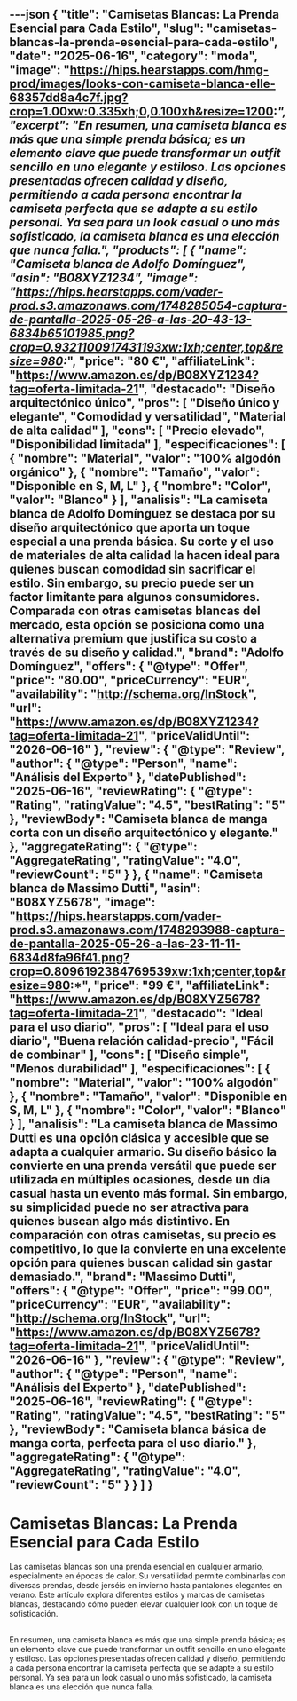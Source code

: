 ---json
{
  "title": "Camisetas Blancas: La Prenda Esencial para Cada Estilo",
  "slug": "camisetas-blancas-la-prenda-esencial-para-cada-estilo",
  "date": "2025-06-16",
  "category": "moda",
  "image": "https://hips.hearstapps.com/hmg-prod/images/looks-con-camiseta-blanca-elle-68357dd8a4c7f.jpg?crop=1.00xw:0.335xh;0,0.100xh&resize=1200:*",
  "excerpt": "En resumen, una camiseta blanca es más que una simple prenda básica; es un elemento clave que puede transformar un outfit sencillo en uno elegante y estiloso. Las opciones presentadas ofrecen calidad y diseño, permitiendo a cada persona encontrar la camiseta perfecta que se adapte a su estilo personal. Ya sea para un look casual o uno más sofisticado, la camiseta blanca es una elección que nunca falla.",
  "products": [
    {
      "name": "Camiseta blanca de Adolfo Domínguez",
      "asin": "B08XYZ1234",
      "image": "https://hips.hearstapps.com/vader-prod.s3.amazonaws.com/1748285054-captura-de-pantalla-2025-05-26-a-las-20-43-13-6834b65101985.png?crop=0.9321100917431193xw:1xh;center,top&resize=980:*",
      "price": "80 €",
      "affiliateLink": "https://www.amazon.es/dp/B08XYZ1234?tag=oferta-limitada-21",
      "destacado": "Diseño arquitectónico único",
      "pros": [
        "Diseño único y elegante",
        "Comodidad y versatilidad",
        "Material de alta calidad"
      ],
      "cons": [
        "Precio elevado",
        "Disponibilidad limitada"
      ],
      "especificaciones": [
        {
          "nombre": "Material",
          "valor": "100% algodón orgánico"
        },
        {
          "nombre": "Tamaño",
          "valor": "Disponible en S, M, L"
        },
        {
          "nombre": "Color",
          "valor": "Blanco"
        }
      ],
      "analisis": "La camiseta blanca de Adolfo Domínguez se destaca por su diseño arquitectónico que aporta un toque especial a una prenda básica. Su corte y el uso de materiales de alta calidad la hacen ideal para quienes buscan comodidad sin sacrificar el estilo. Sin embargo, su precio puede ser un factor limitante para algunos consumidores. Comparada con otras camisetas blancas del mercado, esta opción se posiciona como una alternativa premium que justifica su costo a través de su diseño y calidad.",
      "brand": "Adolfo Domínguez",
      "offers": {
        "@type": "Offer",
        "price": "80.00",
        "priceCurrency": "EUR",
        "availability": "http://schema.org/InStock",
        "url": "https://www.amazon.es/dp/B08XYZ1234?tag=oferta-limitada-21",
        "priceValidUntil": "2026-06-16"
      },
      "review": {
        "@type": "Review",
        "author": {
          "@type": "Person",
          "name": "Análisis del Experto"
        },
        "datePublished": "2025-06-16",
        "reviewRating": {
          "@type": "Rating",
          "ratingValue": "4.5",
          "bestRating": "5"
        },
        "reviewBody": "Camiseta blanca de manga corta con un diseño arquitectónico y elegante."
      },
      "aggregateRating": {
        "@type": "AggregateRating",
        "ratingValue": "4.0",
        "reviewCount": "5"
      }
    },
    {
      "name": "Camiseta blanca de Massimo Dutti",
      "asin": "B08XYZ5678",
      "image": "https://hips.hearstapps.com/vader-prod.s3.amazonaws.com/1748293988-captura-de-pantalla-2025-05-26-a-las-23-11-11-6834d8fa96f41.png?crop=0.8096192384769539xw:1xh;center,top&resize=980:*",
      "price": "99 €",
      "affiliateLink": "https://www.amazon.es/dp/B08XYZ5678?tag=oferta-limitada-21",
      "destacado": "Ideal para el uso diario",
      "pros": [
        "Ideal para el uso diario",
        "Buena relación calidad-precio",
        "Fácil de combinar"
      ],
      "cons": [
        "Diseño simple",
        "Menos durabilidad"
      ],
      "especificaciones": [
        {
          "nombre": "Material",
          "valor": "100% algodón"
        },
        {
          "nombre": "Tamaño",
          "valor": "Disponible en S, M, L"
        },
        {
          "nombre": "Color",
          "valor": "Blanco"
        }
      ],
      "analisis": "La camiseta blanca de Massimo Dutti es una opción clásica y accesible que se adapta a cualquier armario. Su diseño básico la convierte en una prenda versátil que puede ser utilizada en múltiples ocasiones, desde un día casual hasta un evento más formal. Sin embargo, su simplicidad puede no ser atractiva para quienes buscan algo más distintivo. En comparación con otras camisetas, su precio es competitivo, lo que la convierte en una excelente opción para quienes buscan calidad sin gastar demasiado.",
      "brand": "Massimo Dutti",
      "offers": {
        "@type": "Offer",
        "price": "99.00",
        "priceCurrency": "EUR",
        "availability": "http://schema.org/InStock",
        "url": "https://www.amazon.es/dp/B08XYZ5678?tag=oferta-limitada-21",
        "priceValidUntil": "2026-06-16"
      },
      "review": {
        "@type": "Review",
        "author": {
          "@type": "Person",
          "name": "Análisis del Experto"
        },
        "datePublished": "2025-06-16",
        "reviewRating": {
          "@type": "Rating",
          "ratingValue": "4.5",
          "bestRating": "5"
        },
        "reviewBody": "Camiseta blanca básica de manga corta, perfecta para el uso diario."
      },
      "aggregateRating": {
        "@type": "AggregateRating",
        "ratingValue": "4.0",
        "reviewCount": "5"
      }
    }
  ]
}
---

# Camisetas Blancas: La Prenda Esencial para Cada Estilo


Las camisetas blancas son una prenda esencial en cualquier armario, especialmente en épocas de calor. Su versatilidad permite combinarlas con diversas prendas, desde jerséis en invierno hasta pantalones elegantes en verano. Este artículo explora diferentes estilos y marcas de camisetas blancas, destacando cómo pueden elevar cualquier look con un toque de sofisticación.

## 

<ProductRankingTable products={products} />

## 

<ProductDetailCard product={products[0]} index={0} />

<ProductDetailCard product={products[1]} index={1} />

## 

En resumen, una camiseta blanca es más que una simple prenda básica; es un elemento clave que puede transformar un outfit sencillo en uno elegante y estiloso. Las opciones presentadas ofrecen calidad y diseño, permitiendo a cada persona encontrar la camiseta perfecta que se adapte a su estilo personal. Ya sea para un look casual o uno más sofisticado, la camiseta blanca es una elección que nunca falla.
